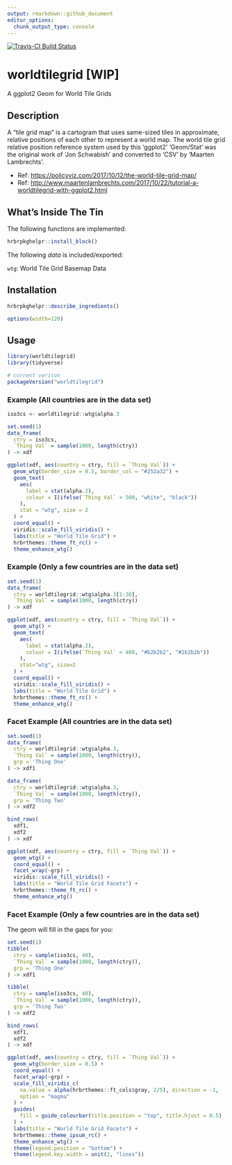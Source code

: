 ```yaml
---
output: rmarkdown::github_document
editor_options: 
  chunk_output_type: console
---
```

[![Travis-CI Build Status](https://travis-ci.org/hrbrmstr/worldtilegrid.svg?branch=master)](https://travis-ci.org/hrbrmstr/worldtilegrid)

# worldtilegrid [WIP]

A ggplot2 Geom for World Tile Grids

## Description

A "tile grid map" is a cartogram that uses same-sized tiles in approximate, relative positions of each other to represent a world map. The world tile grid relative position reference system used by this 'ggplot2' 'Geom/Stat' was the original work of 'Jon Schwabish' and converted to 'CSV' by 'Maarten Lambrechts'.

- Ref: <https://policyviz.com/2017/10/12/the-world-tile-grid-map/>
- Ref: <http://www.maartenlambrechts.com/2017/10/22/tutorial-a-worldtilegrid-with-ggplot2.html>

## What's Inside The Tin

The following functions are implemented:

```r
hrbrpkghelpr::install_block()
```

The following _data_ is included/exported:

`wtg`:	World Tile Grid Basemap Data

## Installation

```r
hrbrpkghelpr::describe_ingredients()
```

```r
options(width=120)
```

## Usage

```r
library(worldtilegrid)
library(tidyverse)

# current verison
packageVersion("worldtilegrid")

```

### Example (All countries are in the data set)

```r
iso3cs <- worldtilegrid::wtg$alpha.3

set.seed(1)
data_frame(
  ctry = iso3cs,
  `Thing Val` = sample(1000, length(ctry))
) -> xdf

ggplot(xdf, aes(country = ctry, fill = `Thing Val`)) +
  geom_wtg(border_size = 0.5, border_col = "#252a32") +
  geom_text(
    aes(
      label = stat(alpha.2), 
      colour = I(ifelse(`Thing Val` < 500, "white", "black"))
    ), 
    stat = "wtg", size = 2
  ) + 
  coord_equal() +
  viridis::scale_fill_viridis() +
  labs(title = "World Tile Grid") +
  hrbrthemes::theme_ft_rc() +
  theme_enhance_wtg()
```

### Example (Only a few countries are in the data set)

```r
set.seed(1)
data_frame(
  ctry = worldtilegrid::wtg$alpha.3[1:30],
  `Thing Val` = sample(1000, length(ctry))
) -> xdf

ggplot(xdf, aes(country = ctry, fill = `Thing Val`)) +
  geom_wtg() +
  geom_text(
    aes(
      label = stat(alpha.2),
      colour = I(ifelse(`Thing Val` < 400, "#b2b2b2", "#2b2b2b"))
    ), 
    stat="wtg", size=2
  ) + 
  coord_equal() +
  viridis::scale_fill_viridis() +
  labs(title = "World Tile Grid") +
  hrbrthemes::theme_ft_rc() +
  theme_enhance_wtg()
```

### Facet Example (All countries are in the data set)

```r
set.seed(1)
data_frame(
  ctry = worldtilegrid::wtg$alpha.3,
  `Thing Val` = sample(1000, length(ctry)),
  grp = 'Thing One'
) -> xdf1

data_frame(
  ctry = worldtilegrid::wtg$alpha.3,
  `Thing Val` = sample(1000, length(ctry)),
  grp = 'Thing Two'
) -> xdf2

bind_rows(
  xdf1,
  xdf2
) -> xdf

ggplot(xdf, aes(country = ctry, fill = `Thing Val`)) +
  geom_wtg() +
  coord_equal() +
  facet_wrap(~grp) +
  viridis::scale_fill_viridis() +
  labs(title = "World Tile Grid Facets") +
  hrbrthemes::theme_ft_rc() +
  theme_enhance_wtg()
```

### Facet Example (Only a few countries are in the data set)

The geom will fill in the gaps for you:

```r
set.seed(1)
tibble(
  ctry = sample(iso3cs, 40),
  `Thing Val` = sample(1000, length(ctry)),
  grp = 'Thing One'
) -> xdf1

tibble(
  ctry = sample(iso3cs, 40),
  `Thing Val` = sample(1000, length(ctry)),
  grp = 'Thing Two'
) -> xdf2

bind_rows(
  xdf1,
  xdf2
) -> xdf

ggplot(xdf, aes(country = ctry, fill = `Thing Val`)) +
  geom_wtg(border_size = 0.5) +
  coord_equal() +
  facet_wrap(~grp) +
  scale_fill_viridis_c(
    na.value = alpha(hrbrthemes::ft_cols$gray, 2/5), direction = -1,
    option = "magma"
  ) +
  guides(
    fill = guide_colourbar(title.position = "top", title.hjust = 0.5)
  ) +
  labs(title = "World Tile Grid Facets") +
  hrbrthemes::theme_ipsum_rc() +
  theme_enhance_wtg() +
  theme(legend.position = "bottom") +
  theme(legend.key.width = unit(2, "lines"))
```

